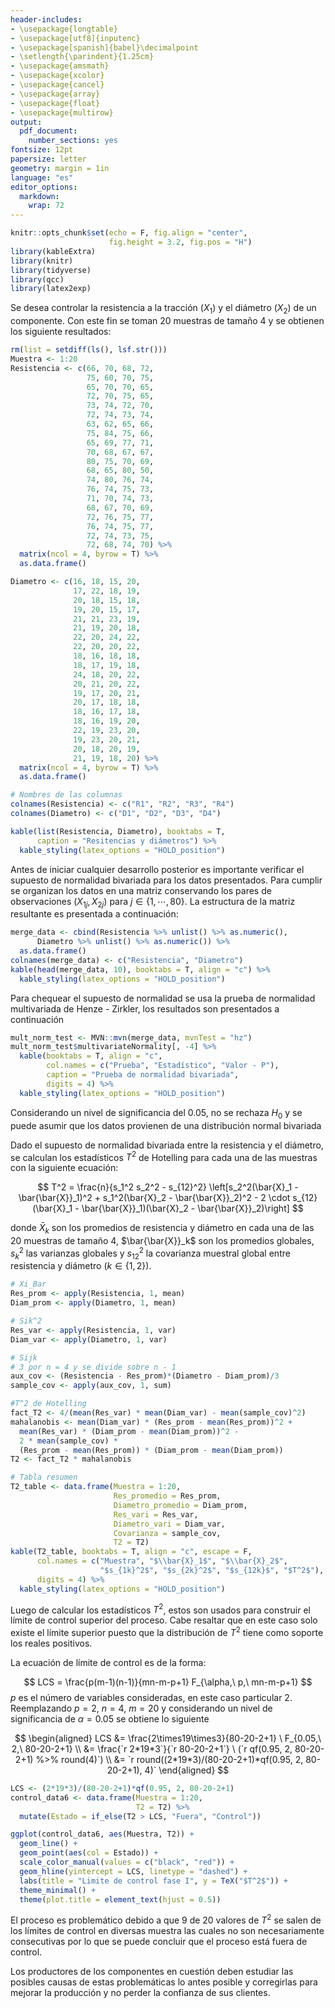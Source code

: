 ```yaml
---
header-includes:
- \usepackage{longtable}
- \usepackage[utf8]{inputenc}
- \usepackage[spanish]{babel}\decimalpoint
- \setlength{\parindent}{1.25cm}
- \usepackage{amsmath}
- \usepackage{xcolor}
- \usepackage{cancel}
- \usepackage{array}
- \usepackage{float}
- \usepackage{multirow}
output:
  pdf_document: 
    number_sections: yes
fontsize: 12pt
papersize: letter
geometry: margin = 1in
language: "es"
editor_options: 
  markdown: 
    wrap: 72
---
```


```r
knitr::opts_chunk$set(echo = F, fig.align = "center",
                      fig.height = 3.2, fig.pos = "H")
library(kableExtra)
library(knitr)
library(tidyverse)
library(qcc)
library(latex2exp)
```

```{=tex}
\input{titlepage}
\thispagestyle{empty}
\tableofcontents
\newpage
\thispagestyle{empty}
\listoffigures
\newpage
```

```{=tex}
\pagestyle{myheadings}
\setcounter{page}{4}
```

<!-- Juanjo  -->

\section{Ejercicio 1}

<!-- Gaviria -->

\section{Ejercicio 2}

\section{Ejercicio 3}

<!-- Simon -->

\section{Ejercicio 4}

\section{Ejercicio 5}

<!-- Juanjo -->

\section{Ejercicio 6}

Se desea controlar la resistencia a la tracción ($X_1$) y el diámetro
($X_2$) de un componente. Con este fin se toman 20 muestras de tamaño 4
y se obtienen los siguiente resultados:

```r
rm(list = setdiff(ls(), lsf.str()))
Muestra <- 1:20
Resistencia <- c(66, 70, 68, 72, 
                 75, 60, 70, 75, 
                 65, 70, 70, 65, 
                 72, 70, 75, 65, 
                 73, 74, 72, 70, 
                 72, 74, 73, 74, 
                 63, 62, 65, 66, 
                 75, 84, 75, 66, 
                 65, 69, 77, 71, 
                 70, 68, 67, 67, 
                 80, 75, 70, 69, 
                 68, 65, 80, 50, 
                 74, 80, 76, 74, 
                 76, 74, 75, 73, 
                 71, 70, 74, 73, 
                 68, 67, 70, 69, 
                 72, 76, 75, 77, 
                 76, 74, 75, 77, 
                 72, 74, 73, 75, 
                 72, 68, 74, 70) %>% 
  matrix(ncol = 4, byrow = T) %>% 
  as.data.frame()

Diametro <- c(16, 18, 15, 20,
              17, 22, 18, 19,
              20, 18, 15, 18,
              19, 20, 15, 17,
              21, 21, 23, 19,
              21, 19, 20, 18,
              22, 20, 24, 22,
              22, 20, 20, 22,
              18, 16, 18, 18,
              18, 17, 19, 18,
              24, 18, 20, 22,
              20, 21, 20, 22,
              19, 17, 20, 21,
              20, 17, 18, 18,
              18, 16, 17, 18,
              18, 16, 19, 20,
              22, 19, 23, 20,
              19, 23, 20, 21,
              20, 18, 20, 19,
              21, 19, 18, 20) %>% 
  matrix(ncol = 4, byrow = T) %>% 
  as.data.frame()

# Nombres de las columnas
colnames(Resistencia) <- c("R1", "R2", "R3", "R4")
colnames(Diametro) <- c("D1", "D2", "D3", "D4")

kable(list(Resistencia, Diametro), booktabs = T,
      caption = "Resitencias y diámetros") %>% 
  kable_styling(latex_options = "HOLD_position")
```

Antes de iniciar cualquier desarrollo posterior es importante verificar
el supuesto de normalidad bivariada para los datos presentados. Para
cumplir se organizan los datos en una matriz conservando los pares de
observaciones $(X_{1j}, X_{2j})$ para $j \in \{1, \cdots, 80\}$. La
estructura de la matriz resultante es presentada a continuación:

```r
merge_data <- cbind(Resistencia %>% unlist() %>% as.numeric(),
      Diametro %>% unlist() %>% as.numeric()) %>% 
  as.data.frame()
colnames(merge_data) <- c("Resistencia", "Diametro")
kable(head(merge_data, 10), booktabs = T, align = "c") %>% 
  kable_styling(latex_options = "HOLD_position")
```

Para chequear el supuesto de normalidad se usa la prueba de normalidad
multivariada de Henze - Zirkler, los resultados son presentados a
continuación

```r
mult_norm_test <- MVN::mvn(merge_data, mvnTest = "hz")
mult_norm_test$multivariateNormality[, -4] %>% 
  kable(booktabs = T, align = "c",
        col.names = c("Prueba", "Estadístico", "Valor - P"),
        caption = "Prueba de normalidad bivariada",
        digits = 4) %>% 
  kable_styling(latex_options = "HOLD_position")
```

Considerando un nivel de significancia del 0.05, no se rechaza $H_0$ y
se puede asumir que los datos provienen de una distribución normal
bivariada

\subsection{Calculo del estadístico $T^2$}

Dado el supuesto de normalidad bivariada entre la resistencia y el
diámetro, se calculan los estadísticos $T^2$ de Hotelling para cada una
de las muestras con la siguiente ecuación:

$$
T^2 = \frac{n}{s_1^2 s_2^2 - s_{12}^2} \left[s_2^2(\bar{X}_1 - \bar{\bar{X}}_1)^2 + s_1^2(\bar{X}_2 - \bar{\bar{X}}_2)^2 - 2 \cdot s_{12}(\bar{X}_1 - \bar{\bar{X}}_1)(\bar{X}_2 - \bar{\bar{X}}_2)\right]
$$

donde $\bar{X}_k$ son los promedios de resistencia y diámetro en cada
una de las 20 muestras de tamaño 4, $\bar{\bar{X}}_k$ son los promedios
globales, $s_k^2$ las varianzas globales y $s_{12}^2$ la covarianza
muestral global entre resistencia y diámetro ($k \in \{1,2\}$).

```r
# Xi_Bar
Res_prom <- apply(Resistencia, 1, mean)
Diam_prom <- apply(Diametro, 1, mean)

# Sik^2
Res_var <- apply(Resistencia, 1, var)
Diam_var <- apply(Diametro, 1, var)

# Sijk
# 3 por n = 4 y se divide sobre n - 1
aux_cov <- (Resistencia - Res_prom)*(Diametro - Diam_prom)/3
sample_cov <- apply(aux_cov, 1, sum)

#T^2 de Hotelling
fact_T2 <- 4/(mean(Res_var) * mean(Diam_var) - mean(sample_cov)^2)
mahalanobis <- mean(Diam_var) * (Res_prom - mean(Res_prom))^2 +
  mean(Res_var) * (Diam_prom - mean(Diam_prom))^2 -
  2 * mean(sample_cov) * 
  (Res_prom - mean(Res_prom)) * (Diam_prom - mean(Diam_prom))
T2 <- fact_T2 * mahalanobis

# Tabla resumen
T2_table <- data.frame(Muestra = 1:20,
                       Res_promedio = Res_prom,
                       Diametro_promedio = Diam_prom,
                       Res_vari = Res_var,
                       Diametro_vari = Diam_var,
                       Covarianza = sample_cov,
                       T2 = T2)
kable(T2_table, booktabs = T, align = "c", escape = F,
      col.names = c("Muestra", "$\\bar{X}_1$", "$\\bar{X}_2$",
                    "$s_{1k}^2$", "$s_{2k}^2$", "$s_{12k}$", "$T^2$"),
      digits = 4) %>% 
  kable_styling(latex_options = "HOLD_position")
```

\subsection{Fase I y límites de control}

Luego de calcular los estadísticos $T^2$, estos son usados para
construir el límite de control superior del proceso. Cabe resaltar que
en este caso solo existe el límite superior puesto que la distribución
de $T^2$ tiene como soporte los reales positivos.

La ecuación de límite de control es de la forma:

$$
LCS = \frac{p(m-1)(n-1)}{mn-m-p+1} F_{\alpha,\ p,\ mn-m-p+1}
$$
$p$ es el número de variables consideradas, en este caso particular 2.
Reemplazando $p=2,\ n=4,\ m=20$ y considerando un nivel de significancia
de $\alpha = 0.05$ se obtiene lo siguiente

$$
\begin{aligned}
LCS &= \frac{2\times19\times3}{80-20-2+1} \ F_{0.05,\ 2,\ 80-20-2+1} \\
&= \frac{`r 2*19*3`}{`r 80-20-2+1`} \ (`r qf(0.95, 2, 80-20-2+1) %>% round(4)`) \\
&= `r round((2*19*3)/(80-20-2+1)*qf(0.95, 2, 80-20-2+1), 4)`
\end{aligned}
$$

```r
LCS <- (2*19*3)/(80-20-2+1)*qf(0.95, 2, 80-20-2+1)
control_data6 <- data.frame(Muestra = 1:20,
                            T2 = T2) %>% 
  mutate(Estado = if_else(T2 > LCS, "Fuera", "Control"))

ggplot(control_data6, aes(Muestra, T2)) +
  geom_line() +
  geom_point(aes(col = Estado)) +
  scale_color_manual(values = c("black", "red")) +
  geom_hline(yintercept = LCS, linetype = "dashed") +
  labs(title = "Limite de control fase I", y = TeX("$T^2$")) +
  theme_minimal() +
  theme(plot.title = element_text(hjust = 0.5))
```
El proceso es problemático debido a que 9 de 20 valores de $T^2$ se
salen de los límites de control en diversas muestra las cuales no son
necesariamente consecutivas por lo que se puede concluir que el proceso
está fuera de control.

Los productores de los componentes en cuestión deben estudiar las
posibles causas de estas problemáticas lo antes posible y corregirlas
para mejorar la producción y no perder la confianza de sus clientes.









